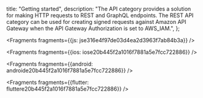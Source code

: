  title: "Getting started",
  description: "The API category provides a solution for making HTTP requests to REST and GraphQL endpoints. The REST API category can be used for creating signed requests against Amazon API Gateway when the API Gateway Authorization is set to AWS_IAM.",
};






<Fragments fragments={{js: jse316e4f97de03d4ea2d3963f7ab84b3a}} />



<Fragments fragments={{ios: iose20b445f2a1016f7881a5e7fcc722886}} />



<Fragments fragments={{android: androide20b445f2a1016f7881a5e7fcc722886}} />



<Fragments fragments={{flutter: fluttere20b445f2a1016f7881a5e7fcc722886}} />